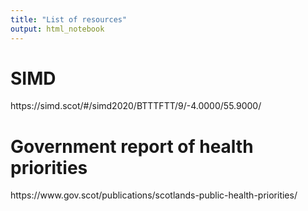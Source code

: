 ```yaml
---
title: "List of resources"
output: html_notebook
---
```


# SIMD
https://simd.scot/#/simd2020/BTTTFTT/9/-4.0000/55.9000/

# Government report of health priorities
https://www.gov.scot/publications/scotlands-public-health-priorities/

